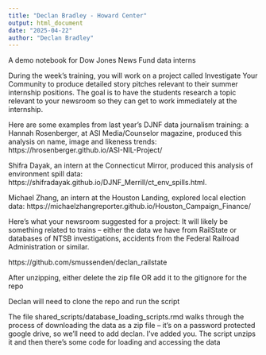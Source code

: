 ```yaml
---
title: "Declan Bradley - Howard Center"
output: html_document
date: "2025-04-22"
author: "Declan Bradley"
---
```


A demo notebook for Dow Jones News Fund data interns

During the week’s training, you will work on a project called Investigate Your Community to produce detailed story pitches relevant to their summer internship positions. The goal is to have the students research a topic relevant to your newsroom so they can get to work immediately at the internship. 

Here are some examples from last year’s DJNF data journalism training:
a
Hannah Rosenberger, at ASI Media/Counselor magazine, produced this analysis on name, image and likeness trends: https://hrosenberger.github.io/ASI-NIL-Project/

Shifra Dayak, an intern at the Connecticut Mirror, produced this analysis of environment spill data: https://shifradayak.github.io/DJNF_Merrill/ct_env_spills.html.

Michael Zhang, an intern at the Houston Landing, explored local election data: https://michaelzhangreporter.github.io/Houston_Campaign_Finance/


Here's what your newsroom suggested for a project:
It will likely be something related to trains -- either the data we have from RailState or databases of NTSB investigations, accidents from the Federal Railroad Administration or similar. 


https://github.com/smussenden/declan_railstate

After unzipping, either delete the zip file OR add it to the gitignore for the repo

Declan will need to clone the repo and run the script

The file shared_scripts/database_loading_scripts.rmd walks through the process of downloading the data as a zip file -- it's on a password protected google drive, so we'll need to add declan. I've added you.
The script unzips it 
and then there's some code for loading and accessing the data
